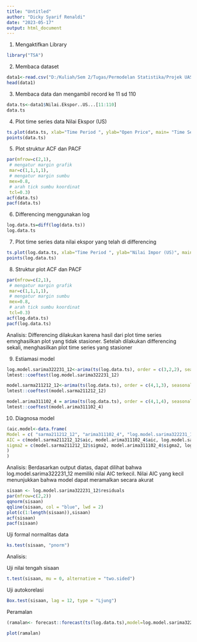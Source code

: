 ---
title: "Untitled"
author: "Dicky Syarif Renaldi"
date: "2023-05-17"
output: html_document
---
1. Mengaktifkan Library
```{r}
library("TSA")
```

2. Membaca dataset
```{r}
data1<-read.csv("D:/Kuliah/Sem 2/Tugas/Permodelan Statistika/Projek UAS/data_ekspor.csv",header=TRUE)
head(data1)
```

3. Membaca data dan mengambil record ke 11 sd 110
```{r}
data.ts<-data1$Nilai.Ekspor..US...[11:110]
data.ts
```

4. Plot time series data Nilai Ekspor (US)
```{r}
ts.plot(data.ts, xlab="Time Period ", ylab="Open Price", main= "Time Series Plot Data Nilai Ekspor (US)")
points(data.ts)
```

5. Plot struktur ACF dan PACF
```{r}
par(mfrow=c(2,1),
 # mengatur margin grafik
 mar=c(1,1,1,1),
 # mengatur margin sumbu
 mex=0.8,
 # arah tick sumbu koordinat
 tcl=0.3)
acf(data.ts)
pacf(data.ts)
```


6. Differencing menggunakan log
```{r}
log.data.ts=diff(log(data.ts))
log.data.ts
```

7. Plot time series data nilai ekspor yang telah di differencing
```{r}
ts.plot(log.data.ts, xlab="Time Period ", ylab="Nilai Impor (US)", main= "Time Series Plot Data Differencing Nilai Ekspor (US)")
points(log.data.ts)
```

8. Struktur plot ACF dan PACF
```{r}
par(mfrow=c(2,1),
 # mengatur margin grafik
 mar=c(1,1,1,1),
 # mengatur margin sumbu
 mex=0.8,
 # arah tick sumbu koordinat
 tcl=0.3)
acf(log.data.ts)
pacf(log.data.ts)
```
Analisis:
Differencing dilakukan karena hasil dari plot time series emnghasilkan plot yang tidak stasioner. Setelah dilakukan differencing sekali, menghasilkan plot time series yang stasioner

9. Estiamasi model
```{r}
log.model.sarima322231_12<-arima(ts(log.data.ts), order = c(3,2,2), seasonal = list(order=c(2,3,1),period = 12), method = "ML")
lmtest::coeftest(log.model.sarima322231_12)

model.sarma211212_12<-arima(ts(log.data.ts), order = c(4,1,3), seasonal=list(order=c(2,1,3),period=12),method = "ML")
lmtest::coeftest(model.sarma211212_12)

model.arima311102_4 = arima(ts(log.data.ts), order = c(4,1,4), seasonal = list(order = c(1,1,1), period = 12) , method = "ML") 
lmtest::coeftest(model.arima311102_4)

```

10. Diagnosa model
```{r}
(aic.model<-data.frame(
Model = c( "sarma211212_12", "arima311102_4", "log.model.sarima322231_12"),
AIC = c(model.sarma211212_12$aic, model.arima311102_4$aic, log.model.sarima322231_12$aic),
sigma2 = c(model.sarma211212_12$sigma2, model.arima311102_4$sigma2, log.model.sarima322231_12$sigma2)
)
)
```
Analisis:
Berdasarkan output diatas, dapat dilihat bahwa log.model.sarima322231_12 memiliki nilai AIC terkecil. Nilai AIC yang kecil menunjukkan bahwa model dapat meramalkan secara akurat

```{r}
sisaan <- log.model.sarima322231_12$residuals
par(mfrow=c(2,2))
qqnorm(sisaan)
qqline(sisaan, col = "blue", lwd = 2)
plot(c(1:length(sisaan)),sisaan)
acf(sisaan)
pacf(sisaan)
```

Uji formal normalitas data
```{r}
ks.test(sisaan, "pnorm")
```
Analisis:

Uji nilai tengah sisaan
```{r}
t.test(sisaan, mu = 0, alternative = "two.sided")
```

Uji autokorelasi
```{r}
Box.test(sisaan, lag = 12, type = "Ljung")
```


Peramalan
```{r}
(ramalan<- forecast::forecast(ts(log.data.ts),model=log.model.sarima322231_12, h=10))
```

```{r}
plot(ramalan)
```